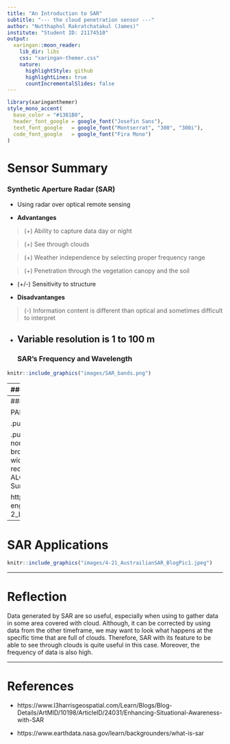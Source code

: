 ```yaml
---
title: "An Introduction to SAR"
subtitle: "--- the cloud penetration sensor ---"
author: "Nutthaphol Rakratchatakul (James)"
institute: "Student ID: 21174510"
output:
  xaringan::moon_reader:
    lib_dir: libs
    css: "xaringan-themer.css"
    nature:
      highlightStyle: github
      highlightLines: true
      countIncrementalSlides: false
---
```


```r
library(xaringanthemer)
style_mono_accent(
  base_color = "#1381B0",
  header_font_google = google_font("Josefin Sans"),
  text_font_google   = google_font("Montserrat", "300", "300i"),
  code_font_google   = google_font("Fira Mono")
)
```

# Sensor Summary

### Synthetic Aperture Radar (SAR)
- Using radar over optical remote sensing

- **Advantanges**

> (+) Ability to capture data day or night

> (+) See through clouds

> (+) Weather independence by selecting proper frequency range

> (+) Penetration through the vegetation
canopy and the soil

- (+/-) Sensitivity to structure

- **Disadvantanges**

> (-) Information content is different than optical and sometimes difficult to interpret

- Variable resolution is 1 to 100 m
---
### SAR's Frequency and Wavelength

```r
knitr::include_graphics("images/SAR_bands.png")
```
---
### Available Data in Earth Engine

**Sentinel-1 SAR GRD: C-band Synthetic Aperture Radar Ground Range Detected, log scaling**

.pull-left[
```r
knitr::include_graphics("images/COPERNICUS_S1_GRD_sample.png")
```
]

.pull-right[
**The Sentinel-1** mission provides data from a dual-polarization C-band Synthetic Aperture Radar (SAR) instrument at 5.405GHz (C band). The collection is **updated daily**. New assets are ingested within two days after they become available.

- Each scene has one of 3 resolutions (10, 25 or 40 meters)
- 4 band combinations (single band VV or HH, and dual band VV+VH and HH+HV
)

https://developers.google.com/earth-engine/datasets/catalog/COPERNICUS_S1_GRD
]
---
### Available Data in Earth Engine

PALSAR-2 ScanSAR Level 2.2

.pull-left[
```r
knitr::include_graphics("images/JAXA_ALOS_PALSAR-2_Level2_2_ScanSAR_sample.png")
```
]

.pull-right[
**The 25 m PALSAR-2 ScanSAR** is normalized backscatter data of PALSAR-2 broad area observation mode with observation width of 350 km. The SAR imagery was ortho-rectificatied and slope corrected using the ALOS World 3D - 30 m (AW3D30) Digital Surface Model

https://developers.google.com/earth-engine/datasets/catalog/JAXA_ALOS_PALSAR-2_Level2_2_ScanSAR
]
---
# SAR Applications

```r
knitr::include_graphics("images/4-21_AustrailianSAR_BlogPic1.jpeg")
```
---

# Reflection

Data generated by SAR are so useful, especially when using to gather data in some area covered with cloud. Although, it can be corrected by using data from the other timeframe, we may want to look what happens at the specific time that are full of clouds. Therefore, SAR with its feature to be able to see through clouds is quite useful in this case. Moreover, the frequency of data is also high.

---

# References
- https://www.l3harrisgeospatial.com/Learn/Blogs/Blog-Details/ArtMID/10198/ArticleID/24031/Enhancing-Situational-Awareness-with-SAR

- https://www.earthdata.nasa.gov/learn/backgrounders/what-is-sar

